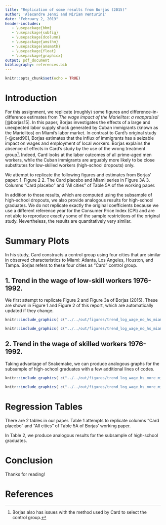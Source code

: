 ---
title: "Replication of some results from Borjas (2015)"
author: 'Alexandre Jenni and Miriam Venturini'
date: "February 2, 2019"
header-includes:
   - \usepackage{bbm}
   - \usepackage{subfig}
   - \usepackage{dcolumn}
   - \usepackage{amsthm}
   - \usepackage{amsmath}
   - \usepackage{float}
   - \usepackage{graphicx}
output: pdf_document
bibliography: references.bib
---

```{r setup, include=FALSE}
knitr::opts_chunk$set(echo = TRUE)
```

# Introduction

For this assignment, we replicate (roughly) some figures and difference-in-difference estimates from _The wage impact of the Marielitos: a reappraisal_ [@borjas15].
In this paper, Borjas investigates the effects of a large and unexpected labor supply shock generated by Cuban immigrants (known as the Marielitos) on Miami's labor market.
In contrast to Card's original study [-@card90], Borjas estimates that the influx of immigrants has a seizable impact on wages and employment of local workers.
Borjas explains the absence of effects in Card's study by the use of the wrong treatment group[^1].
Indeed, Card looks at the labor outcomes of all prime-aged men workers, while the Cuban immigrants are arguably more likely to be close substitutes for low-skilled workers (high-school dropouts) only.



[^1]: Borjas also has issues with the method used by Card to select the control group.

We attempt to replicate the following figures and estimates from Borjas' paper:
 1. Figure 2
 2. The Card placebo and Miami series in Figure 3A
 3. Columns "Card placebo" and "All cities" of Table 5A of the working paper.


In addition to those results, which are computed using the subsample of high-school dropouts, we also provide analogous results for high-school graduates. We do not replicate exactly the original coefficients because we use a different reference year for the Consumer Price Index (CPI) and are not able to reproduce exactly some of the sample restrictions of the original study. Nevertheless, the results are quantitatively very similar.


# Summary Plots
In his study, Card constructs a control group using four cities that are similar in observed characteristics to Miami: Atlanta, Los Angeles, Houston, and Tampa.
Borjas refers to these four cities as "Card" control group.

## 1. Trend in the wage of low-skill workers 1976-1992.
We first attempt to replicate Figure 2 and Figure 3a of Borjas (2015).
These are shown in Figure 1 and Figure 2 of this report, which are automatically updated if they change.

```{r fig-nohs, fig.align="center", fig.pos="H", echo = FALSE, fig.cap = 'Log weekly wage of high school dropouts, Miami vs. all other US cities', fig.subcap = c('Subcaption1', 'Subcaption2'), fig.show = "hold", out.width = '.70\\linewidth', fig.asp = 1, fig.ncol = 1}
knitr::include_graphics( c("../../out/figures/trend_log_wage_no_hs_miami_vs_not_miami.pdf"))
```

```{r fig-nohsc, fig.align="center", fig.pos="H", echo = FALSE, fig.cap = 'Log weekly wage of high school dropouts, Miami vs. Card placebo', fig.subcap = c('Subcaption1', 'Subcaption2'), fig.show = "hold", out.width = '.70\\linewidth', fig.asp = 1, fig.ncol = 1}
knitr::include_graphics( c("../../out/figures/trend_log_wage_no_hs_miami_vs_card.pdf"))
```

## 2. Trend in the wage of skilled workers 1976-1992.
Taking advantage of Snakemake, we can produce analogous graphs for the subsample
of high-school graduates with a few additional lines of codes.

```{r fig-fighs, fig.align="center", fig.pos="H", echo = FALSE, fig.cap = 'Log weekly wage of high school graduates, Miami vs. all other US cities', fig.subcap = c('Subcaption1', 'Subcaption2'), fig.show = "hold", out.width = '.70\\linewidth', fig.asp = 1, fig.ncol = 1}
knitr::include_graphics( c("../../out/figures/trend_log_wage_hs_more_miami_vs_not_miami.pdf"))
```

```{r fig-fighsc, fig.align="center", fig.pos="H", echo = FALSE, fig.cap = 'Log weekly wage of high school graduates, Miami vs. Card placebo', fig.subcap = c('Subcaption1', 'Subcaption2'), fig.show = "hold", out.width = '.70\\linewidth', fig.asp = 1, fig.ncol = 1}
knitr::include_graphics( c("../../out/figures/trend_log_wage_hs_more_miami_vs_card.pdf"))
```


# Regression Tables

There are 2 tables in our paper. Table 1 attempts to replicate columns "Card placebo" and "All cities" of Table 5A of Borjas' working paper.
\input{../../out/tables/table_did_no_hs.tex}

In Table 2, we produce analogous results for the subsample of high-school graduates.
\input{../../out/tables/table_did_hs_more.tex}

# Conclusion

Thanks for reading!

# References
